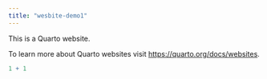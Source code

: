 ```yaml
---
title: "wesbite-demo1"
---
```


This is a Quarto website.

To learn more about Quarto websites visit <https://quarto.org/docs/websites>.

```r
1 + 1
```
